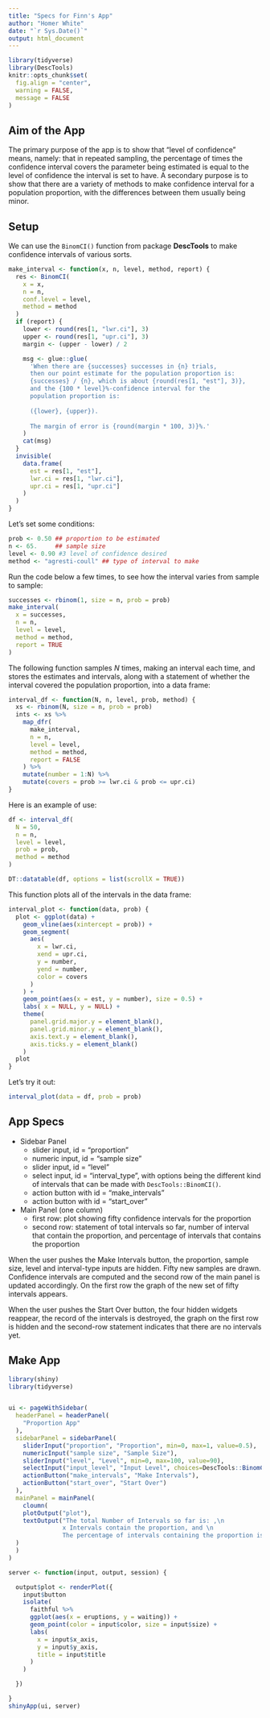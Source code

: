 ```yaml
---
title: "Specs for Finn's App"
author: "Homer White"
date: "`r Sys.Date()`"
output: html_document
---
```


```r
library(tidyverse)
library(DescTools)
knitr::opts_chunk$set(
  fig.align = "center",
  warning = FALSE,
  message = FALSE
)
```

## Aim of the App

The primary purpose of the app is to show that "level of confidence" means, namely:  that in repeated sampling, the percentage of times the confidence interval covers the parameter being estimated is equal to the level of confidence the interval is set to have.  A secondary purpose is to show that there are a variety of methods to make confidence interval for a population proportion, with the differences between them usually being minor.

## Setup

We can use the `BinomCI()` function from package **DescTools** to make confidence intervals of various sorts.


```r
make_interval <- function(x, n, level, method, report) {
  res <- BinomCI(
    x = x,
    n = n,
    conf.level = level,
    method = method
  )
  if (report) {
    lower <- round(res[1, "lwr.ci"], 3)
    upper <- round(res[1, "upr.ci"], 3)
    margin <- (upper - lower) / 2

    msg <- glue::glue(
      'When there are {successes} successes in {n} trials,
      then our point estimate for the population proportion is:
      {successes} / {n}, which is about {round(res[1, "est"], 3)},
      and the {100 * level}%-confidence interval for the
      population proportion is:
  
      ({lower}, {upper}).
  
      The margin of error is {round(margin * 100, 3)}%.'
    )
    cat(msg)
  }
  invisible(
    data.frame(
      est = res[1, "est"],
      lwr.ci = res[1, "lwr.ci"],
      upr.ci = res[1, "upr.ci"]
    )
  )
}
```

Let's set some conditions:

```r
prob <- 0.50 ## proportion to be estimated
n <- 65.     ## sample size
level <- 0.90 #3 level of confidence desired
method <- "agresti-coull" ## type of interval to make
```


Run the code below a few times, to see how the interval varies from sample to sample:


```r
successes <- rbinom(1, size = n, prob = prob)
make_interval(
  x = successes,
  n = n,
  level = level,
  method = method,
  report = TRUE
)
```

The following function samples $N$ times, making an interval each time, and stores the estimates and intervals, along with a statement of whether the interval covered the population proportion, into a data frame:


```r
interval_df <- function(N, n, level, prob, method) {
  xs <- rbinom(N, size = n, prob = prob)
  ints <- xs %>% 
    map_dfr(
      make_interval, 
      n = n, 
      level = level,
      method = method,
      report = FALSE
    ) %>% 
    mutate(number = 1:N) %>% 
    mutate(covers = prob >= lwr.ci & prob <= upr.ci)
}
```

Here is an example of use:


```r
df <- interval_df(
  N = 50,
  n = n,
  level = level,
  prob = prob,
  method = method
)

DT::datatable(df, options = list(scrollX = TRUE))
```

This function plots all of the intervals in the data frame:


```r
interval_plot <- function(data, prob) {
  plot <- ggplot(data) +
    geom_vline(aes(xintercept = prob)) +
    geom_segment(
      aes(
        x = lwr.ci,
        xend = upr.ci,
        y = number,
        yend = number,
        color = covers
      )
    ) +
    geom_point(aes(x = est, y = number), size = 0.5) +
    labs( x = NULL, y = NULL) +
    theme(
      panel.grid.major.y = element_blank(),
      panel.grid.minor.y = element_blank(),
      axis.text.y = element_blank(),
      axis.ticks.y = element_blank()
    )
  plot
}
```

Let's try it out:

```r
interval_plot(data = df, prob = prob)
```


## App Specs

* Sidebar Panel
    * slider input, id = "proportion"
    * numeric input, id = "sample size"
    * slider input, id = "level"
    * select input, id = "interval_type", with options being the different kind of intervals that can be made with `DescTools::BinomCI()`.
    * action button with id = "make_intervals"
    * action button with id = "start_over"
* Main Panel (one column)
    * first row: plot showing fifty confidence intervals for the proportion
    * second row: statement of total intervals so far, number of interval that contain the proportion, and percentage of intervals that contains the proportion

When the user pushes the Make Intervals button, the proportion, sample size, level and interval-type inputs are hidden.  Fifty new samples are drawn.  Confidence intervals are computed and the second row of the main panel is updated accordingly.  On the first row the graph of the new set of fifty intervals appears.

When the user pushes the Start Over button, the four hidden widgets reappear, the record of the intervals is destroyed, the graph on the first row is hidden and the second-row statement indicates that there are no intervals yet.

## Make App


```r

library(shiny)
library(tidyverse)


ui <- pageWithSidebar(
  headerPanel = headerPanel(
    "Proportion App"
  ),
  sidebarPanel = sidebarPanel(
    sliderInput("proportion", "Proportion", min=0, max=1, value=0.5),
    numericInput("sample size", "Sample Size"),
    sliderInput("level", "Level", min=0, max=100, value=90),
    selectInput("input_level", "Input Level", choices=DescTools::BinomCI()),
    actionButton("make_intervals", "Make Intervals"),
    actionButton("start_over", "Start Over")
  ),
  mainPanel = mainPanel(
    cloumn(
    plotOutput("plot"),
    textOutput("The total Number of Intervals so far is: ,\n
               x Intervals contain the proportion, and \n
               The percentage of intervals containing the proportion is: .")
  )
  )
)

server <- function(input, output, session) {

  output$plot <- renderPlot({
    input$button
    isolate(
      faithful %>% 
      ggplot(aes(x = eruptions, y = waiting)) +
      geom_point(color = input$color, size = input$size) +
      labs(
        x = input$x_axis,
        y = input$y_axis,
        title = input$title
      )
    )

  })

}
shinyApp(ui, server)
```



